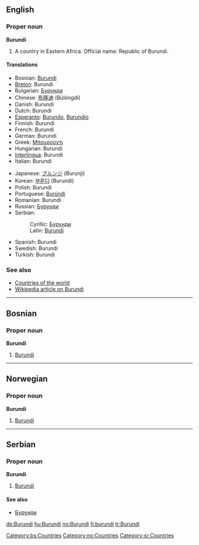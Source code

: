 ==English==
===Proper noun===
'''Burundi'''

# A country in Eastern Africa. Official name: Republic of Burundi.

====Translations====
{{top}}
*Bosnian: [[Burundi#Bosnian|Burundi]]
*[[Breton]]: Burundi
*Bulgarian: [[Бурунди#Bulgarian|Бурунди]]
*Chinese: [[布隆迪]] (Bùlóngdí)
*Danish: Burundi
*Dutch: Burundi
*[[Esperanto]]: [[Burundo]], [[Burundio]]
*Finnish: Burundi
*French: Burundi {{m}}
*German: Burundi
*Greek: [[Μπουρούντι]]
*Hungarian: Burundi
*[[Interlingua]]: Burundi
*Italian: Burundi
{{mid}}
*Japanese: [[ブルンジ]] (Burunji)
*Korean: [[부룬디]] (Burundi)
*Polish: Burundi
*Portuguese: [[Burúndi]]
*Romanian: Burundi
*Russian: [[Бурунди#Russian|Бурунди]]
*Serbian:
*:Cyrillic: [[Бурунди#Serbian|Бурунди]]
*:Latin: [[Burundi#Serbian|Burundi]]
*Spanish: Burundi
*Swedish: Burundi
*Turkish: Burundi
{{bottom}}

===See also===
*[[Countries of the world]]
*[[w:Burundi|Wikipedia article on Burundi]]

-----

==Bosnian==
===Proper noun===
'''Burundi'''
#[[Burundi#English|Burundi]]
[[Category:bs:Countries]]

----

==Norwegian==
===Proper noun===
[[Category:no:Countries]]
'''Burundi'''
#[[#English|Burundi]]

----

==Serbian==
===Proper noun===
'''Burundi'''
#[[Burundi#English|Burundi]]
====See also====
*[[Бурунди#Serbian|Бурунди]]
[[Category:sr:Countries]]

[[de:Burundi]]
[[hu:Burundi]]
[[no:Burundi]]
[[fi:burundi]]
[[tr:Burundi]]